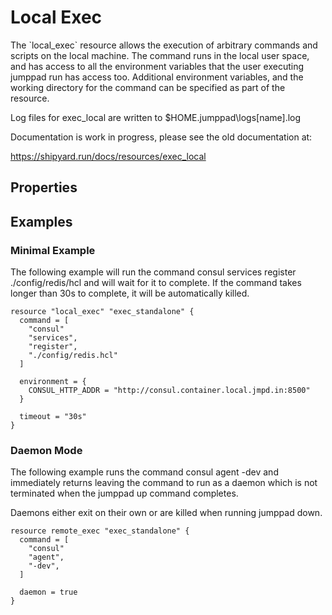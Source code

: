 
# Local Exec

<Intro>
The `local_exec` resource allows the execution of arbitrary commands and scripts 
on the local machine. The command runs in the local user space, and has access 
to all the environment variables that the user executing jumppad run has access 
too. Additional environment variables, and the working directory for the command 
can be specified as part of the resource.

Log files for exec_local are written to $HOME\.jumppad\logs\[name].log

Documentation is work in progress, please see the old documentation at:

https://shipyard.run/docs/resources/exec_local
</Intro>

## Properties

<Properties>

</Properties>

<MetaProperties/>

## Examples

### Minimal Example

The following example will run the command consul services register ./config/redis/hcl 
and will wait for it to complete. If the command takes longer than 30s to complete, 
it will be automatically killed.

```hcl
resource "local_exec" "exec_standalone" {
  command = [
    "consul"
    "services",
    "register",
    "./config/redis.hcl"
  ]

  environment = {
    CONSUL_HTTP_ADDR = "http://consul.container.local.jmpd.in:8500"
  }

  timeout = "30s"
}
```

### Daemon Mode
The following example runs the command consul agent -dev and immediately returns 
leaving the command to run as a daemon which is not terminated when the jumppad 
up command completes.

Daemons either exit on their own or are killed when running jumppad down.

```hcl
resource remote_exec "exec_standalone" {
  command = [
    "consul"
    "agent",
    "-dev",
  ]

  daemon = true
}
```